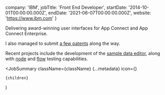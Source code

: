 
  company: 'IBM',
  jobTitle: 'Front End Developer',
  startDate: '2014-10-01T00:00:00.000Z',
  endDate: '2021-06-07T00:00:00.000Z',
  website: 'https://www.ibm.com'
}

Delivering award-winning user interfaces for App Connect and App Connect Enterprise.

I also managed to submit [a few patents](https://patents.google.com/?q=ibm&inventor=ashley+harrison&oq=ashley+harrison+ibm) along the way.

Recent projects include the development of the [sample data editor](https://community.ibm.com/community/user/integration/viewdocument/test-your-mappings-and-transformati?CommunityKey=77544459-9fda-40da-ae0b-fc8c76f0ce18&tab=librarydocuments), along with [node](https://community.ibm.com/community/user/integration/viewdocument/rapidly-develop-your-flows-with-the?CommunityKey=77544459-9fda-40da-ae0b-fc8c76f0ce18&tab=librarydocuments&LibraryFolderKey=6d429545-f6c6-4418-adae-8aafaaf2c081&DefaultView=folder) and [flow](https://community.ibm.com/community/user/integration/blogs/sarah-hewitt1/2020/08/18/gain-confidence-in-your-flows-while-authoring) testing capabilities.

  <JobSummary
    className={className}
    {...metadata}
    icon={<Ibm />}
  >
    {children}
  </JobSummary>
)
